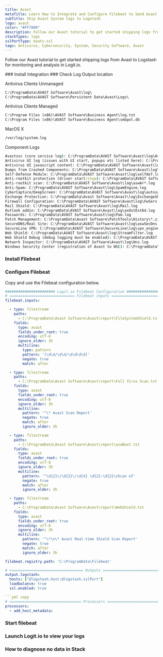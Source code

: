 ```yaml
---
title: Avast
metaTitle: Learn How to Integrate and Configure Filebeat to Send Avast Logs
subTitle: Ship Avast System logs to Logstash
logo: avast
color: "#FF7800"
description: Follow our Avast tutorial to get started shipping logs from Avast to Logstash for monitoring and analysis in Logit.io.
stackTypes: logs
sslPortType: beats-ssl
tags: Antivirus, Cybersecurity, System, Security Software, Avast
---
```


Follow our Avast tutorial to get started shipping logs from Avast to Logstash for monitoring and analysis in Logit.io.

<Steps>
  ### Install Integration
  <InstallIntegration/>
  ### Check Log Output location

  Antivirus Clients Unmanaged
          
  ```cmd copy
  C:\ProgramData\AVAST Software\Avast\log\
  C:\ProgramData\AVAST Software\Persistent Data\Avast\Logs\
  ```

  Antivirus Clients Managed

  ```cmd copy
  C:\Program Files (x86)\AVAST Software\Business Agent\log.txt
  C:\Program Files (x86)\AVAST Software\Business Agent\smbpol.db
  ```

  MacOS X

  ```cmd copy
  /var/log/system.log
  ```

  Component Logs
  ```cmd copy
  Avastsvc (core service log): C:\ProgramData\AVAST Software\Avast\log\AvastSvc.log
  Antivirus UI log (issues with UI start, popups etc listed here): C:\ProgramData\AVAST Software\Avast\log\AvastUI.log
  Antivirus UI javascript content: C:\ProgramData\AVAST Software\Avast\log\HtmlRemoteContent.log
  Dumps from Crashed Components: C:\ProgramData\AVAST Software\Avast\log\unp*.mdmp
  Self-Defense Module: C:\ProgramData\AVAST Software\Avast\log\selfdef.log
  Anti-rootkit protection (driver start/stop): C:\ProgramData\AVAST Software\Avast\log\arpot.log
  Anti-rootkit scan: C:\ProgramData\AVAST Software\Avast\log\aswAr*.log
  Anti-Spam: C:\ProgramData\AVAST Software\Avast\log\SpamEngine.log
  CyberCapture/DeepScreen: C:\ProgramData\AVAST Software\Avast\log\autosandbox.log
  Exchange Protection: C:\ProgramData\Avast Software\Avast\log\ExchangeShield.log
  Firewall Configuration: C:\ProgramData\AVAST Software\Avast\log\FwServ.log
  Mail Shield: C:\ProgramData\AVAST Software\Avast\log\Mail.log
  Outlook addin: C:\ProgramData\AVAST Software\Avast\log\asOutExt64.log
  Passwords: C:\ProgramData\AVAST Software\Avast\log\Pam.log
  Patch Management: C:\ProgramData\Avast Software\PatchTools\History\*.zip
  SecureDNS/Real Site: C:\ProgramData\AVAST Software\Avast\log\aswSecDns.log
  SecureLine VPN: C:\ProgramData\AVAST Software\SecureLine\log\vpn_engine.log
  Web Shield: C:\ProgramData\AVAST Software\Avast\log\StreamFilter.log
  Web Shield Debug (debug logging must be enabled): C:\ProgramData\AVAST Software\Avast\log\FilterEngine.log
  Network Inspector: C:\ProgramData\AVAST Software\Avast\log\Hns.log
  Windows Security Center (registration of Avast to WSC): C:\ProgramData\AVAST Software\Avast\log\wsc.log
  ```

  ### Install Filebeat

  <InstallFilebeat />

  ### Configure Filebeat

  Copy and use the Filebeat configuration below.

  ```yml copy showLineNumbers /@logstash.host/ /@logstash.sslPort/
  ####################### Logit.io Filebeat Configuration ########################
  # ============================== Filebeat inputs ==============================
  filebeat.inputs:

    - type: filestream
      paths:
        - C:\ProgramData\Avast Software\Avast\report\FileSystemShield.txt
      fields:
        type: avast
        fields_under_root: true
        encoding: utf-8
        ignore_older: 3h
        multiline:
          type: pattern 
          pattern: '(\d\d/\d\d/\d\d\d\d)' 
          negate: true 
          match: after

    - type: filestream
      paths:
        - C:\ProgramData\Avast Software\Avast\report\Full Virus Scan.txt
      fields:
        type: avast
        fields_under_root: true
        encoding: utf-8
        ignore_older: 3h
        multiline:
          pattern: '^\* Avast Scan Report'
          negate: true
          match: after
          ignore_older: 3h

    - type: filestream
      paths:
        - C:\ProgramData\Avast Software\Avast\report\aswBoot.txt
      fields:
        type: avast
        fields_under_root: true
        encoding: utf-8
        ignore_older: 3h
        multiline:
          pattern: '^\d{2}\/\d{2}\/\d{4} \d{2}:\d{2}\nScan of'
          negate: true
          match: after
          ignore_older: 3h

    - type: filestream
      paths:
        - C:\ProgramData\Avast Software\Avast\report\WebShield.txt
      fields:
        type: avast
        fields_under_root: true
        encoding: utf-8
        ignore_older: 3h
        multiline:
          pattern: '^\*\n\* Avast Real-time Shield Scan Report'
          negate: true
          match: after
          ignore_older: 3h

  filebeat.registry.path: 'C:\ProgramData\Filebeat'

  # ================================== Outputs ===================================
  output.logstash:
    hosts: ["@logstash.host:@logstash.sslPort"]
    loadbalance: true
    ssl.enabled: true

  ```yml copy
  # ================================= Processors =================================
  processors:
    - add_host_metadata:
  ```

  ### Start filebeat
  
  <StartFilebeat />

  ### Launch Logit.io to view your logs
  <LaunchStack utmMedium="logs" utmCampaign="avast" source="avast" />

  ### How to diagnose no data in Stack

  <DiagnoseNoData />
</Steps>